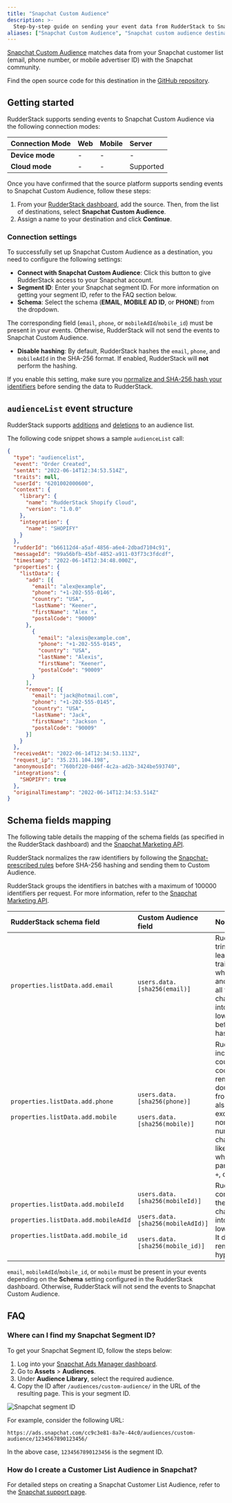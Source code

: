 ```yaml
---
title: "Snapchat Custom Audience"
description: >-
  Step-by-step guide on sending your event data from RudderStack to Snapchat Custom Audience.
aliases: ["Snapchat Custom Audience", "Snapchat custom audience destination"]
---
```


[Snapchat Custom Audience](https://businesshelp.snapchat.com/s/article/create-sam-audience?language=en_US) matches data from your Snapchat customer list (email, phone number, or mobile advertiser ID) with the Snapchat community.

<div class="infoBlock">
Find the open source code for this destination in the <a href="https://github.com/rudderlabs/rudder-transformer/tree/master/v0/destinations/">GitHub repository</a>.
</div>

## Getting started

RudderStack supports sending events to Snapchat Custom Audience via the following <Link to="/destinations/rudderstack-connection-modes/">connection modes</Link>:

| **Connection Mode** | **Web**       | **Mobile**    | **Server**    |
| :------------------ | :------------ | :------------ | :------------ |
| **Device mode**     |       -        |        -       |        -       |
| **Cloud mode**      |       -        |           -    |    Supported           |

Once you have confirmed that the source platform supports sending events to Snapchat Custom Audience, follow these steps:

1. From your [RudderStack dashboard](https://app.rudderstack.com/), add the source. Then, from the list of destinations, select **Snapchat Custom Audience**.
2. Assign a name to your destination and click **Continue**.

### Connection settings 

To successfully set up Snapchat Custom Audience as a destination, you need to configure the following settings:

- **Connect with Snapchat Custom Audience**: Click this button to give RudderStack access to your Snapchat account.
- **Segment ID**: Enter your Snapchat segment ID. For more information on getting your segment ID, refer to the <Link to="#faq">FAQ</Link> section below.
- **Schema**: Select the schema (**EMAIL**, **MOBILE AD ID**, or **PHONE**) from the dropdown.

<div class="warningBlock">
The corresponding field (<code class="inline-code">email</code>, <code class="inline-code">phone</code>, or <code class="inline-code">mobileAdId</code>/<code class="inline-code">mobile_id</code>) must be present in your events. Otherwise, RudderStack will not send the events to Snapchat Custom Audience.
</div>

- **Disable hashing**:  By default, RudderStack hashes the `email`, `phone`, and `mobileAdId` in the SHA-256 format. If enabled, RudderStack will **not** perform the hashing.

<div class="warningBlock">
If you enable this setting, make sure you <a href="https://marketingapi.snapchat.com/docs/#normalizing-hashing">normalize and SHA-256 hash your identifiers</a> before sending the data to RudderStack.
</div>

## `audienceList` event structure

<div class="infoBlock">
RudderStack supports <a href="https://marketingapi.snapchat.com/docs/#adding-users">additions</a> and <a href="https://marketingapi.snapchat.com/docs/#removing-users">deletions</a> to an audience list.
</div>

The following code snippet shows a sample `audienceList` call:

```json
{
  "type": "audiencelist",
  "event": "Order Created",
  "sentAt": "2022-06-14T12:34:53.514Z",
  "traits": null,
  "userId": "6201002000600",
  "context": {
    "library": {
      "name": "RudderStack Shopify Cloud",
      "version": "1.0.0"
    },
    "integration": {
      "name": "SHOPIFY"
    }
  },
  "rudderId": "b66112d4-a5af-4856-a6e4-2dbad7104c91",
  "messageId": "99a56bfb-45bf-4852-a911-03f73c3fdcdf",
  "timestamp": "2022-06-14T12:34:48.000Z",
  "properties": {
    "listData": {
      "add": [{
        "email": "alex@example",
        "phone": "+1-202-555-0146",
        "country": "USA",
        "lastName": "Keener",
        "firstName": "Alex ",
        "postalCode": "90009"
      },
        {
          "email": "alexis@example.com",
          "phone": "+1-202-555-0145",
          "country": "USA",
          "lastName": "Alexis",
          "firstName": "Keener",
          "postalCode": "90009"
        }
      ],
      "remove": [{
        "email": "jack@hotmail.com",
        "phone": "+1-202-555-0145",
        "country": "USA",
        "lastName": "Jack",
        "firstName": "Jackson ",
        "postalCode": "90009"
      }]
    }
  },
  "receivedAt": "2022-06-14T12:34:53.113Z",
  "request_ip": "35.231.104.198",
  "anonymousId": "760bf220-046f-4c2a-ad2b-3424be593740",
  "integrations": {
    "SHOPIFY": true
  },
  "originalTimestamp": "2022-06-14T12:34:53.514Z"
}
```

## Schema fields mapping

The following table details the mapping of the schema fields (as specified in the RudderStack dashboard) and the <a href="https://marketingapi.snapchat.com/docs/?&_ga=2.64649388.22530882.1663148304-88679508.1663136652#create-an-audience-segment">Snapchat Marketing API</a>.

RudderStack normalizes the raw identifiers by following the <a href="https://marketingapi.snapchat.com/docs/#normalizing-hashing">Snapchat-prescribed rules</a> before SHA-256 hashing and sending them to Custom Audience.

<div class="infoBlock">
RudderStack groups the identifiers in batches with a maximum of 100000 identifiers per request. For more information, refer to the <a href="https://marketingapi.snapchat.com/docs/#adding-users">Snapchat Marketing API</a>.
</div>

| RudderStack schema field |  Custom Audience field | Notes |
| :-----| :--------| :----- |
| `properties.listData.add.email` | `users.data.[sha256(email)]` | RudderStack trims any leading and trailing whitespaces and converts all the characters into the lower case before hashing. |
| `properties.listData.add.phone` <br/><br/> `properties.listData.add.mobile` | `users.data.[sha256(phone)]` <br/><br/> `users.data.[sha256(mobile)]` |  RudderStack includes the country code and removes any double 0s in front of it. It also excludes any non-numeric characters like whitespaces, parentheses, `+`, or `-`. |
| `properties.listData.add.mobileId` <br/><br/> `properties.listData.add.mobileAdId` <br/><br/> `properties.listData.add.mobile_id` | `users.data.[sha256(mobileId)]` <br/><br/> `users.data.[sha256(mobileAdId)]` <br/><br/> `users.data.[sha256(mobile_id)]` | RudderStack converts all the characters into the lower case. It does not remove any hyphens. |

<div class="warningBlock">
<code class="inline-code">email</code>, <code class="inline-code">mobileAdId</code>/<code class="inline-code">mobile_id</code>, or <code class="inline-code">mobile</code> must be present in your events depending on the <strong>Schema</strong> setting configured in the RudderStack dashboard. Otherwise, RudderStack will not send the events to Snapchat Custom Audience.
</div>

## FAQ

### Where can I find my Snapchat Segment ID?

To get your Snapchat Segment ID, follow the steps below:

1. Log into your [Snapchat Ads Manager dashboard](ads.snapchat.com).
2. Go to **Assets** > **Audiences**.
3. Under **Audience Library**, select the required audience.
4. Copy the ID after `/audiences/custom-audience/` in the URL of the resulting page. This is your segment ID. 

<img src="../../assets/event-stream-destinations/snapchat-segment-id.png" alt="Snapchat segment ID"/>

For example, consider the following URL:

```
https://ads.snapchat.com/cc9c3e81-8a7e-44c0/audiences/custom-audience/1234567890123456/
```

In the above case, `1234567890123456` is the segment ID.

### How do I create a Customer List Audience in Snapchat?

For detailed steps on creating a Snapchat Customer List Audience, refer to the <a href="https://businesshelp.snapchat.com/s/article/create-sam-audience?language=en_US">Snapchat support page</a>.